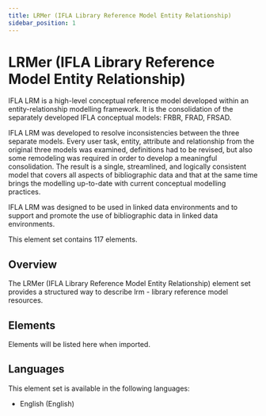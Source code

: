 ```yaml
---
title: LRMer (IFLA Library Reference Model Entity Relationship)
sidebar_position: 1
---
```


# LRMer (IFLA Library Reference Model Entity Relationship)

IFLA LRM is a high-level conceptual reference model developed within an entity-relationship modelling framework. It is the consolidation of the separately developed IFLA conceptual models: FRBR, FRAD, FRSAD.

IFLA LRM was developed to resolve inconsistencies between the three separate models. Every user task, entity, attribute and relationship from the original three models was examined, definitions had to be revised, but also some remodeling was required in order to develop a meaningful consolidation. The result is a single, streamlined, and logically consistent model that covers all aspects of bibliographic data and that at the same time brings the modelling up-to-date with current conceptual modelling practices.

IFLA LRM was designed to be used in linked data environments and to support and promote the use of bibliographic data in linked data environments.

This element set contains 117 elements.

## Overview

The LRMer (IFLA Library Reference Model Entity Relationship) element set provides a structured way to describe lrm - library reference model resources.

## Elements

Elements will be listed here when imported.

## Languages

This element set is available in the following languages:
- English (English)

